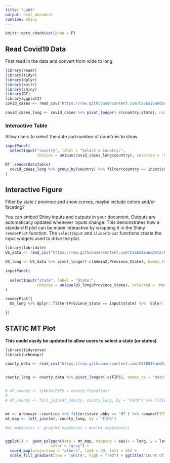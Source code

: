 ```yaml
---
title: "Lab9"
output: html_document
runtime: shiny
---
```


```r
knitr::opts_chunk$set(echo = F)
```

## Read Covid19 Data

First read in the data and convert from wide to long.
```r
library(readr)
library(tidyr)
library(dplyr)
library(knitr)
library(shiny)
library(DT)
library(ggplot2)
covid_cases <- read_csv("https://raw.githubusercontent.com/CSSEGISandData/COVID-19/master/csse_covid_19_data/csse_covid_19_time_series/time_series_covid19_confirmed_global.csv") %>% select(-Lat, -Long) %>% rename(state = `Province/State`, country = `Country/Region` )

covid_cases_long <- covid_cases %>% pivot_longer(-c(country,state), names_to = "date", values_to = "count" )
```


### Interactive Table

Allow users to select the date and number of countries to show


```r
inputPanel(
  selectInput("country", label = "Select a Country:",
              choices = unique(covid_cases_long$country), selected = 'US'))

DT::renderDataTable(
  covid_cases_long %>% group_by(country) %>% filter(country == input$country) %>% group_by(country, date) %>% summarize(`total cases` = sum(count)) %>% arrange(desc(`total cases`)) 
)
```


## Interactive Figure

Filter by state / province and show curves, maybe include colors and/or faceting?

You can embed Shiny inputs and outputs in your document. Outputs are automatically updated whenever inputs change.  This demonstrates how a standard R plot can be made interactive by wrapping it in the Shiny `renderPlot` function. The `selectInput` and `sliderInput` functions create the input widgets used to drive the plot.


```r
library(lubridate)
US_data <- read_csv("https://raw.githubusercontent.com/CSSEGISandData/COVID-19/master/csse_covid_19_data/csse_covid_19_time_series/time_series_covid19_confirmed_US.csv") %>% select(-c(UID, iso2, iso3, FIPS,Lat,Long_, code3, Country_Region, Combined_Key))

US_long <- US_data %>% pivot_longer(-c(Admin2,Province_State), names_to = "date", values_to = "count" )


```

```r
inputPanel(
  
  selectInput("state", label = "State:",
              choices = unique(US_long$Province_State), selected = 'Montana')
)

renderPlot({
  US_long %>% dplyr::filter(Province_State == input$state) %>%  dplyr::mutate(date = mdy(date)) %>% dplyr::group_by(date) %>% dplyr::summarize(count = sum(count)) %>% ggplot2::ggplot(aes(y = count, x = date)) + ggplot2::geom_line() + theme_bw() + ggtitle(paste('Total Diagnosed Covid19 cases in ', input$state ))

})
```


## STATIC MT Plot

__This could easily be updated to allow users to select a state (or states)__

```r
library(tidyverse)
library(urbnmapr)

county_data <- read_csv("https://raw.githubusercontent.com/CSSEGISandData/COVID-19/master/csse_covid_19_data/csse_covid_19_time_series/time_series_covid19_confirmed_US.csv") %>% select(-c(UID, iso2, iso3, Province_State,Lat,Long_, code3, Country_Region, Combined_Key, Admin2))


county_long <- county_data %>% pivot_longer(-c(FIPS), names_to = "date", values_to = "count" ) %>% filter(date == '4/1/20')


# df_county <- tibble(FIPS = county.fips$fips)
# 
# df_county <- full_join(df_county, county_long, by = "FIPS") %>% filter(!is.na(FIPS), !is.na(count)) 


mt <- urbnmapr::counties %>% filter(state_abbv == 'MT') %>% rename(FIPS = county_fips) %>% mutate(FIPS = as.numeric(FIPS))
mt_map <- left_join(mt, county_long, by = "FIPS")

#mt_map$color <- gray(mt_map$count / max(mt_map$count))


ggplot() +  geom_polygon(data = mt_map, mapping = aes(x = long, y = lat, group = group, fill = count ),
		            color = "gray") +
  coord_map(projection = "albers", lat0 = 39, lat1 = 45) +
  scale_fill_gradient(low = "white", high = "red") + ggtitle('Count of Covid19 Cases by County')


```

